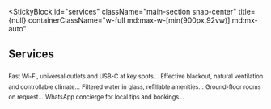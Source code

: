 
<StickyBlock
  id="services"
  className="main-section snap-center"
  title={null}
  containerClassName="w-full md:max-w-[min(900px,92vw)] md:mx-auto"
>
  <Reveal preset="up"><h2 className="text-2xl md:text-4xl font-semibold mb-4 md:mb-6">Services</h2></Reveal>

  <div className="space-y-6 md:space-y-8">
    <Sub id="conectividad" preset="up">Fast Wi-Fi, universal outlets and USB-C at key spots…</Sub>
    <Sub id="confort" preset="left">Effective blackout, natural ventilation and controllable climate…</Sub>
    <Sub id="agua" preset="right">Filtered water in glass, refillable amenities…</Sub>
    <Sub id="accesibilidad" preset="fade">Ground-floor rooms on request…</Sub>
    <Sub id="concierge" preset="up">WhatsApp concierge for local tips and bookings…</Sub>
  </div>
</StickyBlock>
